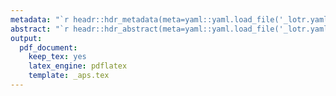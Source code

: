```yaml
---
metadata: "`r headr::hdr_metadata(meta=yaml::yaml.load_file('_lotr.yaml'), template = headr::tpl_aps())`"
abstract: "`r headr::hdr_abstract(meta=yaml::yaml.load_file('_lotr.yaml'))`"
output: 
  pdf_document:
    keep_tex: yes
    latex_engine: pdflatex
    template: _aps.tex
---
```


\lipsum[2-6]

